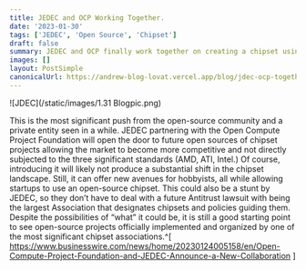 ```yaml
---
title: JEDEC and OCP Working Together.
date: '2023-01-30'
tags: ['JEDEC', 'Open Source', 'Chipset']
draft: false
summary: JEDEC and OCP finally work together on creating a chipset using OCP’s custom language.
images: []
layout: PostSimple
canonicalUrl: https://andrew-blog-lovat.vercel.app/blog/jdec-ocp-together
---
```


![JDEC](/static/images/1.31 Blogpic.png)

This is the most significant push from the open-source community and a private entity seen in a while. JEDEC partnering with the Open Compute Project Foundation will open the door to future open sources of chipset projects allowing the market to become more competitive and not directly subjected to the three significant standards (AMD, ATI, Intel.) Of course, introducing it will likely not produce a substantial shift in the chipset landscape. Still, it can offer new avenues for hobbyists, all while allowing startups to use an open-source chipset. This could also be a stunt by JEDEC, so they don’t have to deal with a future Antitrust lawsuit with being the largest Association that designates chipsets and policies guiding them. Despite the possibilities of “what” it could be, it is still a good starting point to see open-source projects officially implemented and organized by one of the most significant chipset associations.^[ https://www.businesswire.com/news/home/20230124005158/en/Open-Compute-Project-Foundation-and-JEDEC-Announce-a-New-Collaboration ]
